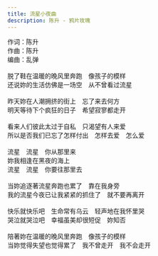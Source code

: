 ```yaml
---
title: 流星小夜曲
description: 陈升 - 鸦片玫瑰
---
```


作词：陈升<br />作曲：陈升<br />编曲：乱弹<br /><br />脱了鞋在温暖的晚风里奔跑　像孩子的模样<br />还说妳的生活仿佛是一场空　从不曾看过流星<br /><br />昨天妳在人潮拥挤的街上　忘了来去何方<br />明天等待下个疯狂的日子　希望寂寥都走开<br /><br />看来人们彼此太过于自私　只渴望有人来爱<br />所以是否我们已忘了怎样付出　怎样去爱　怎么爱<br /><br />流星　流星　你从那里来<br />妳我相逢在黑夜的海上<br />流星　流星　你要往那里去<br /><br />当妳追逐著流星奔跑也累了　靠在我身旁<br />我的流星今夜已让我紧紧的抓住了　就不要再离开<br /><br />快乐就快乐吧　生命常有乌云　轻声地在我怀里哭<br />哭泣就哭泣吧　幸福虽美却很短促　妳知否<br /><br />陪著妳在温暖的晚风里奔跑　像孩子的模样<br />当妳觉得失望也觉得累了　我不曾走开　我不会走开